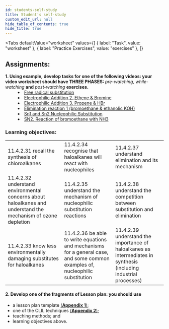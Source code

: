 ```yaml
---
id: students-self-study
title: Student's self-study
custom_edit_url: null
hide_table_of_contents: true
hide_title: true
---
```



<Tabs
  defaultValue="worksheet"
  values={[
    { label: "Task", value: "worksheet" },
    { label: "Practice Exercises", value: "exercises" },
  ]}
>

<TabItem value="worksheet">

## Assignments:

<dl>
  <dt>
    <strong>
      1. Using example, develop tasks for one of the following videos: your
      video worksheet should have THREE PHASES:
    </strong>
    <em> pre-watching, while-watching</em> <strong>and</strong> <em>
      post-watching
    </em> <strong>exercises.</strong>
  </dt>
  <dd>
    <li>
      <a href='https://www.youtube.com/watch?v=Vb_IXk9TrEw'>
        Free radical substitution
      </a>
    </li>
    <li>
      <a href='https://www.youtube.com/watch?v=eoBCsE_PCas&list=UUq8D30gXUJvMsPqf6gnZlLg&index=42'>
        Electrophilic Addition 2. Ethene & Bromine
      </a>
    </li>
    <li>
      <a href='https://www.youtube.com/watch?v=QCJVYXSkPsY'>
        Electrophilic Addition 3. Propene & HBr
      </a>
    </li>
    <li>
      <a href='https://www.youtube.com/watch?v=rBYaYAjAp2w&list=UUq8D30gXUJvMsPqf6gnZlLg&index=23'>
        Elimination reaction 1 (bromoethane & ethanolic KOH)
      </a>
    </li>
    <li>
      <a href='https://www.youtube.com/watch?v=Bg3c5c9b1BQ&list=UUq8D30gXUJvMsPqf6gnZlLg&index=63'>
        Sn1 and Sn2 Nucleophilic Substitution
      </a>
    </li>
    <li>
      <a href='https://www.youtube.com/watch?v=VkhbH5lSKMs&list=UUq8D30gXUJvMsPqf6gnZlLg&index=22'>
        SN2. Reaction of bromoethane with NH3
      </a>
    </li>
  </dd>
</dl>

### Learning objectives:

<table>
  <tr>
    <td>
      11.4.2.31 recall the synthesis of chloroalkanes
    </td>
    <td>11.4.2.34 recognise that haloalkanes will react with nucleophiles</td>
    <td>
      11.4.2.37 understand elimination and its mechanism
    </td>
  </tr>
  <tr>
    <td>
      11.4.2.32 understand environmental concerns about haloalkanes and understand the mechanism of ozone depletion
    </td>
    <td>
      11.4.2.35 understand the mechanism of nucleophilic substitution reactions
    </td>
    <td>
      11.4.2.38 understand the competition between substitution and elimination
    </td>
  </tr>
  <tr>
    <td>
      11.4.2.33 know less environmentally damaging substitutes for haloalkanes
    </td>
    <td>
      11.4.2.36 be able to write equations and mechanisms for a general case, and some common examples of, nucleophilic substitution
    </td>
    <td>
      11.4.2.39 understand the importance of haloalkanes as intermediates in synthesis (including industrial processes)
    </td>
  </tr>
</table>

#### 2. Develop one of the fragments of Lesson plan: you should use

- a lesson plan template [(**Appendix 1**)](../appendix/1);
- one of the CLIL techniques [(**Appendix 2**)](../appendix/2);
- teaching methods; and
- learning objectives above.

</TabItem>

<TabItem value="exercises">
  <Frame src="https://learningapps.org/watch?v=pih60gpf521" height="480px" />
</TabItem>

</Tabs>



